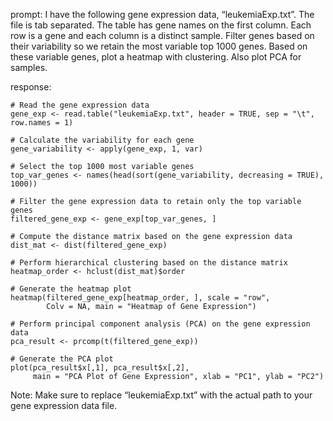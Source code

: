 prompt:
I have the following gene expression data, "leukemiaExp.txt". The file is tab separated. The table has gene names on the first column. Each row is a gene and each column is a distinct sample. Filter genes based on their variability so we retain the most variable top 1000 genes. Based on these variable genes, plot a heatmap with clustering. Also plot PCA for samples.

response:
```
# Read the gene expression data
gene_exp <- read.table("leukemiaExp.txt", header = TRUE, sep = "\t", row.names = 1)

# Calculate the variability for each gene
gene_variability <- apply(gene_exp, 1, var)

# Select the top 1000 most variable genes
top_var_genes <- names(head(sort(gene_variability, decreasing = TRUE), 1000))

# Filter the gene expression data to retain only the top variable genes
filtered_gene_exp <- gene_exp[top_var_genes, ]

# Compute the distance matrix based on the gene expression data
dist_mat <- dist(filtered_gene_exp)

# Perform hierarchical clustering based on the distance matrix
heatmap_order <- hclust(dist_mat)$order

# Generate the heatmap plot
heatmap(filtered_gene_exp[heatmap_order, ], scale = "row", 
        Colv = NA, main = "Heatmap of Gene Expression")

# Perform principal component analysis (PCA) on the gene expression data
pca_result <- prcomp(t(filtered_gene_exp))

# Generate the PCA plot
plot(pca_result$x[,1], pca_result$x[,2], 
     main = "PCA Plot of Gene Expression", xlab = "PC1", ylab = "PC2")

```
Note: Make sure to replace "leukemiaExp.txt" with the actual path to your gene expression data file.

